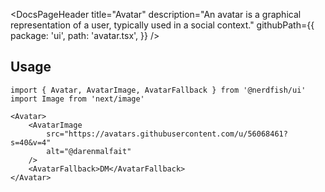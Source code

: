 <DocsPageHeader
	title="Avatar"
	description="An avatar is a graphical representation of a user, typically used in a social context."
	githubPath={{
		package: 'ui',
		path: 'avatar.tsx',
	}}
/>

<ComponentExample src="/src/app/docs/components/avatar/example.tsx">
	<AvatarExample />
</ComponentExample>

## Usage

```tsx
import { Avatar, AvatarImage, AvatarFallback } from '@nerdfish/ui'
import Image from 'next/image'
```

```tsx
<Avatar>
	<AvatarImage
		src="https://avatars.githubusercontent.com/u/56068461?s=40&v=4"
		alt="@darenmalfait"
	/>
	<AvatarFallback>DM</AvatarFallback>
</Avatar>
```
